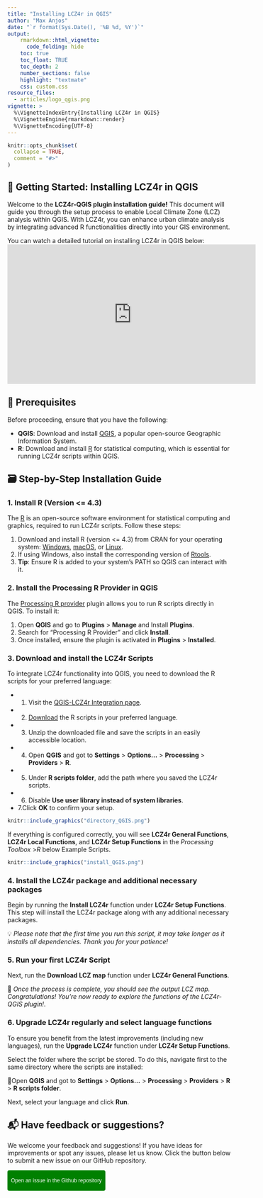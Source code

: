 ```yaml
---
title: "Installing LCZ4r in QGIS"
author: "Max Anjos"
date: "`r format(Sys.Date(), '%B %d, %Y')`"
output:
    rmarkdown::html_vignette:
      code_folding: hide
    toc: true
    toc_float: TRUE
    toc_depth: 2
    number_sections: false
    highlight: "textmate"
    css: custom.css
resource_files:
  - articles/logo_qgis.png
vignette: >
  %\VignetteIndexEntry{Installing LCZ4r in QGIS}
  %\VignetteEngine{rmarkdown::render}
  %\VignetteEncoding{UTF-8}
---
```


```r
knitr::opts_chunk$set(
  collapse = TRUE,
  comment = "#>"
)
```

## 🚀 Getting Started: Installing LCZ4r in QGIS

Welcome to the **LCZ4r-QGIS plugin installation guide!** This document will guide you through the setup process to enable Local Climate Zone (LCZ) analysis within QGIS. With LCZ4r, you can enhance urban climate analysis by integrating advanced R functionalities directly into your GIS environment.

You can watch a detailed tutorial on installing LCZ4r in QGIS below: <!-- Embedded Video --> <iframe width="560" height="315" 
        src="https://www.youtube.com/embed/fM2Mf94eA7w" 
        title="Installing LCZ4r in QGIS" 
        frameborder="0" allow="accelerometer; autoplay; clipboard-write; encrypted-media; gyroscope; picture-in-picture" 
        allowfullscreen></iframe>

## 📌 Prerequisites

Before proceeding, ensure that you have the following:

-   **QGIS**: Download and install [QGIS](https://qgis.org/), a popular open-source Geographic Information System.
-   **R**: Download and install [R](https://www.r-project.org/) for statistical computing, which is essential for running LCZ4r scripts within QGIS.

## 🗃 Step-by-Step Installation Guide

### 1. Install R (Version <= 4.3)

The [R](https://www.r-project.org/) is an open-source software environment for statistical computing and graphics, required to run LCZ4r scripts. Follow these steps:

1.  Download and install R (version <= 4.3) from CRAN for your operating system: [Windows](https://cran.r-project.org/bin/windows/base/old/4.3.3/), [macOS](https://cran.r-project.org/bin/macosx/big-sur-arm64/base/), or [Linux](https://www.r-project.org/).
2.  If using Windows, also install the corresponding version of [Rtools](https://cran.r-project.org/bin/windows/Rtools/). 
3.  **Tip**: Ensure R is added to your system’s PATH so QGIS can interact with it.

### 2. Install the Processing R Provider in QGIS

The [Processing R provider](https://north-road.github.io/qgis-processing-r/) plugin allows you to run R scripts directly in QGIS. To install it:

1.  Open **QGIS** and go to **Plugins** \> **Manage** and Install **Plugins**.
2.  Search for "Processing R Provider" and click **Install**.
3.  Once installed, ensure the plugin is activated in **Plugins** \> **Installed**.

### 3. Download and install the LCZ4r Scripts

To integrate LCZ4r functionality into QGIS, you need to download the R scripts for your preferred language:

-   

    1.  Visit the [QGIS-LCZ4r Integration page](https://bymaxanjos.github.io/LCZ4r/articles/examples.html).

-   

    2.  [Download](https://bymaxanjos.github.io/LCZ4r/articles/examples.html#multilingual-plugins) the R scripts in your preferred language.

-   

    3.  Unzip the downloaded file and save the scripts in an easily accessible location.

-   

    4.  Open **QGIS** and got to **Settings** \> **Options...** \> **Processing** \> **Providers** \> **R**.

-   

    5.  Under **R scripts folder**, add the path where you saved the LCZ4r scripts.

-   

    6.  Disable **Use user library instead of system libraries**.

-   7.Click **OK** to confirm your setup.

```r
knitr::include_graphics("directory_QGIS.png")
```

If everything is configured correctly, you will see **LCZ4r General Functions**, **LCZ4r Local Functions**, and **LCZ4r Setup Functions** in the *Processing Toolbox* \>*R* below Example Scripts.

```r
knitr::include_graphics("install_QGIS.png")
```

### 4. Install the LCZ4r package and additional necessary packages

Begin by running the **Install LCZ4r** function under **LCZ4r Setup Functions**. This step will install the LCZ4r package along with any additional necessary packages.

💡 *Please note that the first time you run this script, it may take longer as it installs all dependencies. Thank you for your patience!*

### 5. Run your first LCZ4r Script

Next, run the **Download LCZ map** function under **LCZ4r General Functions**.

🌟 *Once the process is complete, you should see the output LCZ map. Congratulations! You're now ready to explore the functions of the LCZ4r-QGIS plugin!*.

### 6. Upgrade LCZ4r regularly and select language functions

To ensure you benefit from the latest improvements (including new languages), run the **Upgrade LCZ4r** function under **LCZ4r Setup Functions**.

Select the folder where the script be stored. To do this, navigate first to the same directory where the scripts are installed:

🌟Open **QGIS** and got to **Settings** \> **Options...** \> **Processing** \> **Providers** \> **R** \> **R scripts folder**.

Next, select your language and click **Run**.

## 📬 Have feedback or suggestions?

We welcome your feedback and suggestions! If you have ideas for improvements or spot any issues, please let us know. Click the button below to submit a new issue on our GitHub repository.

<button type="button" class="btn" style="background-color: #008000; color: white; padding: .25rem .5rem; font-size: .75rem; border: none; border-radius: .25rem;">

<a href='https://github.com/ByMaxAnjos/QGIS-LCZ4r-Multilingual/issues/new'style="text-decoration: none; color: white;"> Open an issue in the Github repository </a>

</button>
